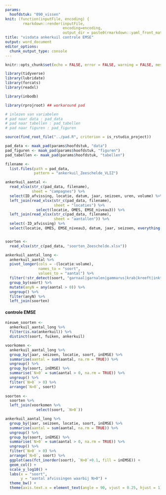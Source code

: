```yaml
---
params:
  hoofdstuk: "090_vissen"
knit: (function(inputFile, encoding) {
        rmarkdown::render(inputFile,
                          encoding=encoding,
                          output_dir = paste0(rmarkdown::yaml_front_matter(inputFile)$params$hoofdstuk, "/output"))})
title: "visdata ankerkuil controle EMSE"
output: word_document
editor_options: 
  chunk_output_type: console
---
```


```r

knitr::opts_chunk$set(echo = FALSE, error = FALSE, warning = FALSE, message = FALSE, cache = FALSE)

```

```r

library(tidyverse)
library(lubridate)
library(forcats)
library(readxl)

library(inbodb)

library(rprojroot) ## workaround pad

```

```r

# inlezen van variabelen
# pad naar data : pad_data
# pad naar tabellen : pad_tabellen
# pad naar figuren : pad_figuren

source(find_root_file("../pad.R", criterion = is_rstudio_project))

pad_data <- maak_pad(params$hoofdstuk, "data")
pad_figuren <- maak_pad(params$hoofdstuk, "figuren")
pad_tabellen <- maak_pad(params$hoofdstuk, "tabellen")

```


```r

filename <- 
  list.files(path = pad_data,
             pattern = "ankerkuil_Zeeschelde_VLIZ")

ankerkuil_aantal <- 
  read_xlsx(str_c(pad_data, filename),
            sheet = "campagnes") %>% 
  select(ID_afvissing, locatie, datum, jaar, seizoen, uren, volume) %>% 
  left_join(read_xlsx(str_c(pad_data, filename),
                      sheet = "locaties") %>% 
              select(locatie, OMES, EMSE_niveau3)) %>% 
  left_join(read_xlsx(str_c(pad_data, filename),
                      sheet = "aantallen")) %>% 
  select(-ID_afvissing) %>% 
  select(locatie, OMES, EMSE_niveau3, datum, jaar, seizoen, everything())


soorten <- 
  read_xlsx(str_c(pad_data, "soorten_Zeeschelde.xlsx"))

ankerkuil_aantal_long <-
  ankerkuil_aantal %>%
  pivot_longer(cols = -(locatie:volume),
               names_to = "soort",
               values_to = "aantal") %>%
  filter(!str_detect(soort, "garnaal|garnalen|gammarus|krab|kreeft|inktvis|octopus|zeekat")) %>%
  group_by(soort) %>% 
  mutate(anyN = any(aantal > 0)) %>% 
  ungroup() %>% 
  filter(anyN) %>% 
  left_join(soorten)

```


#### controle EMSE

```r

nieuwe_soorten <-
  ankerkuil_aantal_long %>% 
  filter(is.na(ankerkuil)) %>% 
  distinct(soort, fuiken, ankerkuil)

voorkomen <-
  ankerkuil_aantal_long %>% 
  group_by(jaar, seizoen, locatie, soort, inEMSE) %>%
  summarise(aantal = sum(aantal, na.rm = TRUE)) %>%
  ungroup() %>%
  group_by(soort, inEMSE) %>%
  summarise(`N>0` = sum(aantal > 0, na.rm = TRUE)) %>%
  ungroup() %>%
  filter(`N>0` > 0) %>%
  arrange(`N>0`, soort)
  
soorten <- 
  soorten %>% 
  left_join(voorkomen %>% 
              select(soort, `N>0`))

```


```r

ankerkuil_aantal_long %>%
  group_by(jaar, seizoen, locatie, soort, inEMSE) %>%
  summarise(aantal = sum(aantal, na.rm = TRUE)) %>%
  ungroup() %>%
  group_by(soort, inEMSE) %>%
  summarise(`N>0` = sum(aantal > 0, na.rm = TRUE)) %>%
  ungroup() %>%
  filter(`N>0` > 0) %>%
  arrange(`N>0`, soort) %>%
  ggplot(aes(fct_inorder(soort), `N>0`+0.1, fill = inEMSE)) +
  geom_col() +
  scale_y_log10() +
  labs(x = "soort",
       y = "aantal afvissingen waarbij N>0") +
  theme_bw() +
  theme(axis.text.x = element_text(angle = 90, vjust = 0.25, hjust = 1))

```

